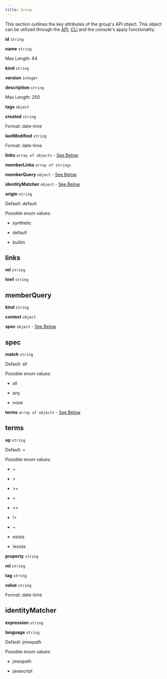 ```yaml
---
title: Group
---
```


This section outlines the key attributes of the group's API object. This object can be utilized through the [API](/api-reference/api), [CLI](/api-reference/cli) and the console's apply functionality.

**id** `string`

**name** `string`

Max Length: 64

**kind** `string`

**version** `integer`

**description** `string`

Max Length: 250

**tags** `object`

**created** `string`

Format: date-time

**lastModified** `string`

Format: date-time

**links** `array of objects` - [See Below](#attribute-links)

**memberLinks** `array of strings`

**memberQuery** `object` - [See Below](#attribute-memberQuery)

**identityMatcher** `object` - [See Below](#attribute-identityMatcher)

**origin** `string`

Default: default

Possible enum values:

*   synthetic
    
*   default
    
*   builtin
    

links[](/schemas/group#attribute-links)
--------------------------------------------------------------------

**rel** `string`

**href** `string`

memberQuery[](/schemas/group#attribute-memberQuery)
--------------------------------------------------------------------------------

**kind** `string`

**context** `object`

**spec** `object` - [See Below](#attribute-memberQuery-spec)

spec[](/schemas/group#attribute-memberQuery-spec)
------------------------------------------------------------------------------

**match** `string`

Default: all

Possible enum values:

*   all
    
*   any
    
*   none
    

**terms** `array of objects` - [See Below](#attribute-memberQuery-spec-terms)

terms[](/schemas/group#attribute-memberQuery-spec-terms)
-------------------------------------------------------------------------------------

**op** `string`

Default: =

Possible enum values:

*   \=
    
*   \>
    
*   \>\=
    
*   \<
    
*   \<=
    
*   !=
    
*   ~
    
*   exists
    
*   !exists
    

**property** `string`

**rel** `string`

**tag** `string`

**value** `string`

Format: date-time

identityMatcher[](/schemas/group#attribute-identityMatcher)
----------------------------------------------------------------------------------------

**expression** `string`

**language** `string`

Default: jmespath

Possible enum values:

*   jmespath
    
*   javascript